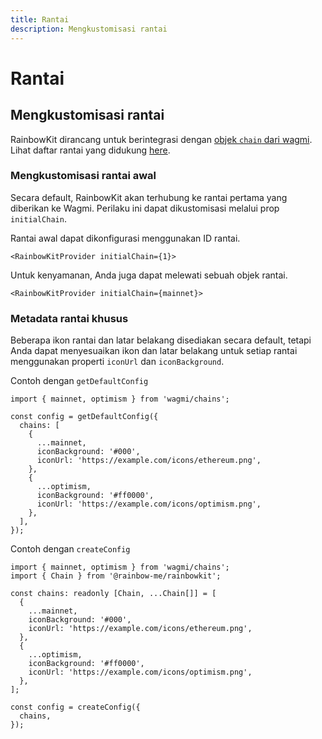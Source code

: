 ```yaml
---
title: Rantai
description: Mengkustomisasi rantai
---
```


# Rantai

## Mengkustomisasi rantai

RainbowKit dirancang untuk berintegrasi dengan [objek `chain` dari wagmi](https://wagmi.sh/react/chains). Lihat daftar rantai yang didukung [here](https://wagmi.sh/react/chains#supported-chains).

### Mengkustomisasi rantai awal

Secara default, RainbowKit akan terhubung ke rantai pertama yang diberikan ke Wagmi. Perilaku ini dapat dikustomisasi melalui prop `initialChain`.

Rantai awal dapat dikonfigurasi menggunakan ID rantai.

```tsx
<RainbowKitProvider initialChain={1}>
```

Untuk kenyamanan, Anda juga dapat melewati sebuah objek rantai.

```tsx
<RainbowKitProvider initialChain={mainnet}>
```

### Metadata rantai khusus

Beberapa ikon rantai dan latar belakang disediakan secara default, tetapi Anda dapat menyesuaikan ikon dan latar belakang untuk setiap rantai menggunakan properti `iconUrl` dan `iconBackground`.

Contoh dengan `getDefaultConfig`

```tsx
import { mainnet, optimism } from 'wagmi/chains';

const config = getDefaultConfig({
  chains: [
    {
      ...mainnet,
      iconBackground: '#000',
      iconUrl: 'https://example.com/icons/ethereum.png',
    },
    {
      ...optimism,
      iconBackground: '#ff0000',
      iconUrl: 'https://example.com/icons/optimism.png',
    },
  ],
});
```

Contoh dengan `createConfig`

```tsx
import { mainnet, optimism } from 'wagmi/chains';
import { Chain } from '@rainbow-me/rainbowkit';

const chains: readonly [Chain, ...Chain[]] = [
  {
    ...mainnet,
    iconBackground: '#000',
    iconUrl: 'https://example.com/icons/ethereum.png',
  },
  {
    ...optimism,
    iconBackground: '#ff0000',
    iconUrl: 'https://example.com/icons/optimism.png',
  },
];

const config = createConfig({
  chains,
});
```
